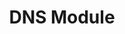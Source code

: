 ---
id: "node_hard_016"
questionType: "MULTIPLE_CHOICE"
title: "DNS Module"
description: "Which method resolves a domain name to an IP address?"
difficulty: "HARD"
category: "Node.js"
options:
  - "dns.lookup()"
  - "dns.resolve()"
  - "dns.search()"
  - "dns.find()"
correctAnswer: 0
---